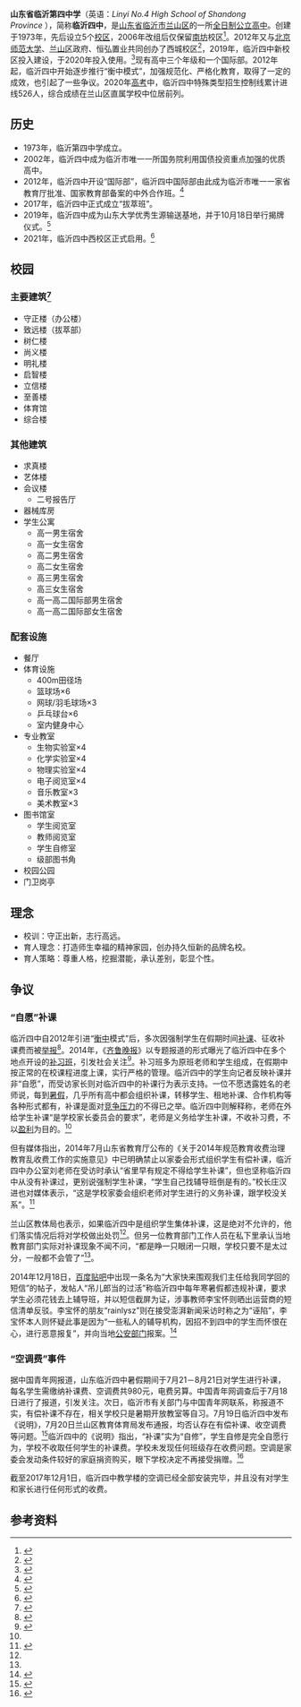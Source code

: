 {{Infobox School
| name = 临沂第四中学
| other_name = No.4 Middle School of Linyi
| image = Linyi_NO4_High_School_logo.gif
| motto = 守正出新，志行高远。
| established = 1973年
| type = 全日制普通高中
公立学校
| district = {{CHN}}[[山东省|山东省]][[临沂市|临沂市]][[兰山区|兰山区]]
| grades = [[高中|高中]]
| principal = 孟黎<ref>{{cite web | url =http://www.sdlysz.com/index.aspx?lanmuid=63&sublanmuid=547&id=1886 | title = 临沂四中孟黎校长在兰山区家庭教育骨干教师培训启动仪式上做典型发言 | accessdate = 2021-02-15 | language = zh-hans | dead-url = no }}</ref>
| logo = 
| faculty = 480
| staff = 
| students = 4377
| athletics = 足球队、田径队、辩论队、篮球队
| mascot = 
| magazine = 
| free_label = 校区
| free_text = 南坊校区
西城校区
西校区
| address = [[山东省|山东省]][[临沂市|临沂市]]北城新区济南路
| website = http://www.sdlysz.com/
}}'''山东省临沂第四中学'''（英语：''Linyi No.4 High School of Shandong Province'' ），简称'''临沂四中'''，是[[山东省|山东省]][[临沂市|临沂市]][[兰山区|兰山区]]的一所[[全日制學校|全日制]][[公立學校|公立]][[高級中學|高中]]。创建于1973年，先后设立5个[[校區|校区]]，2006年改组后仅保留[[南坊镇|南坊]]校区<ref>{{Cite web|url=http://www.sdlysz.com/index.aspx?lanmuid=62&sublanmuid=564|title=学校简介-临沂第四中学|accessdate=2016-11-19|author=|date=|publisher=|archive-date=2020-02-06|archive-url=https://web.archive.org/web/20200206184738/http://www.sdlysz.com/index.aspx?lanmuid=62&sublanmuid=564|dead-url=no}}</ref>。2012年又与[[北京师范大学|北京师范大学]]、[[兰山区|兰山区]]政府、恒弘置业共同创办了西城校区<ref>{{Cite web|url=http://xxq.sdlysz.com/show.aspx?id=4&cid=26|title=临沂四中西城校区简介|accessdate=2016-11-19|author=|date=|publisher=|archive-url=https://web.archive.org/web/20161120003656/http://xxq.sdlysz.com/show.aspx?id=4&cid=26|archive-date=2016-11-20|dead-url=yes}}</ref>，2019年，临沂四中新校区投入建设，于2020年投入使用。<ref>{{Cite web|title=喜讯，临沂四中新校区奠基仪式隆重举行_建设|url=http://www.sohu.com/a/345445687_691872|accessdate=2020-08-10|work=www.sohu.com|language=en}}</ref>现有高中三个年级和一个国际部。2012年起，临沂四中开始逐步推行“衡中模式”，加强规范化、严格化教育，取得了一定的成效，也引起了一些争议。2020年[[高考|高考]]中，临沂四中特殊类型招生控制线累计进线526人，综合成绩在兰山区直属学校中位居前列。{{Coord|35.1142519211|118.3517937005|type:landmark_region:CN-11_source:GoogleMaps|display=title}}

== 历史 ==
* 1973年，临沂第四中学成立。
* 2002年，临沂四中成为临沂市唯一一所国务院利用国债投资重点加强的优质高中。
* 2012年，临沂四中开设“国际部”，临沂四中国际部由此成为临沂市唯一一家省教育厅批准、国家教育部备案的中外合作班。<ref>{{Cite news|url=http://finance.ifeng.com/money/roll/20120625/6647162.shtml|title=临沂四中“试水”教育国际化_财经_凤凰网|last=|first=|date=|work=|accessdate=|archive-date=2018-01-27|archive-url=https://web.archive.org/web/20180127224856/http://finance.ifeng.com/money/roll/20120625/6647162.shtml|dead-url=no}}</ref>
* 2017年，临沂四中正式成立“拔萃班”。
*2019年，临沂四中成为山东大学优秀生源输送基地，并于10月18日举行揭牌仪式。<ref>{{Cite web|title=山东大学优秀生源输送基地揭牌仪式暨名师报告会在临沂四中举行-临沂第四中学|url=http://www.sdlysz.com/index.aspx?lanmuid=63&sublanmuid=547&id=1488|accessdate=2019-10-26|work=www.sdlysz.com|archive-date=2020-09-19|archive-url=https://web.archive.org/web/20200919185401/http://sdlysz.com/index.aspx?lanmuid=63|dead-url=no}}</ref>
*2021年，临沂四中西校区正式启用。<ref>{{Cite web|title=临沂四中西校区招生了！！！！-临沂第四中学|url=http://www.sdlysz.com/index.aspx?lanmuid=63&sublanmuid=547&id=2026|access-date=2021-11-07|work=www.sdlysz.com|archive-date=2021-11-07|archive-url=https://web.archive.org/web/20211107125543/http://www.sdlysz.com/index.aspx?lanmuid=63&sublanmuid=547&id=2026|dead-url=no}}</ref>

== 校园 ==

=== 主要建筑<ref>{{Cite web|title=临沂四中综合楼主体工程开始封顶-临沂第四中学|url=http://www.sdlysz.com/index.aspx?lanmuid=63&sublanmuid=547&id=1399|accessdate=2020-08-10|work=www.sdlysz.com|archive-date=2020-09-19|archive-url=https://web.archive.org/web/20200919185401/http://sdlysz.com/index.aspx?lanmuid=63|dead-url=no}}</ref> ===
{{colbegin|colwidth=20em}}
* 守正楼（办公楼）
* 致远楼（拔萃部）
* 树仁楼
* 尚义楼
* 明礼楼
* 启智楼
* 立信楼
* 至善楼
* 体育馆
* 综合楼
{{colend}}
=== 其他建筑 ===
{{colbegin|colwidth=20em}}
* 求真楼
* 艺体楼
* 会议楼
** 二号报告厅
* 器械库房
* 学生公寓
** 高一男生宿舍
** 高一女生宿舍
** 高二男生宿舍
** 高二女生宿舍
** 高三男生宿舍
** 高三女生宿舍
** 高一高二国际部男生宿舍
** 高一高二国际部女生宿舍
{{colend}}
=== 配套设施 ===
{{colbegin|colwidth=20em}}
* 餐厅
* 体育设施
** 400m田径场
** 篮球场×6
** 网球/羽毛球场×3
** 乒乓球台×6
** 室内健身中心
* 专业教室
** 生物实验室×4
** 化学实验室×4
** 物理实验室×4
** 电子阅览室×4
** 音乐教室×3
** 美术教室×3
* 图书馆室
** 学生阅览室
** 教师阅览室
** 学生自修室
** 级部图书角
* 校园公园
* 门卫岗亭{{colend}}

== 理念 ==
* 校训：守正出新，志行高远。
* 育人理念：打造师生幸福的精神家园，创办持久恒新的品牌名校。
* 育人策略：尊重人格，挖掘潜能，承认差别，彰显个性。

== 争议 ==

=== “自愿”补课 ===
临沂四中自2012年引进“[[衡水中学|衡中]]模式”后，多次因强制学生在假期时间[[补课|补课]]、征收补课费而被[[舉報人|举报]]<ref>{{Cite news|url=http://www.chinadaily.com.cn/hqcj/xfly/2014-07-17/content_12024845_3.html|title=临沂有学校利用假期补课 学校称家长自行组织- 中国日报网|last=|first=|date=|work=|accessdate=|archive-url=https://web.archive.org/web/20161120084616/http://www.chinadaily.com.cn/hqcj/xfly/2014-07-17/content_12024845_3.html|archive-date=2016-11-20|dead-url=yes}}</ref>。2014年，《[[齐鲁晚报|齐鲁晚报]]》以专题报道的形式曝光了临沂四中在多个地点开设的[[补习班|补习班]]，引发社会关注<ref name=":0">{{Cite web|url=http://news.eastday.com/eastday/13news/auto/news/china/u7ai2044168_k4.html|title=禁补令煞不住补课风 临沂综合实践基地也补课|accessdate=2016-11-19|author=|date=|publisher=|archive-date=2018-01-27|archive-url=https://web.archive.org/web/20180127160517/http://news.eastday.com/eastday/13news/auto/news/china/u7ai2044168_k4.html|dead-url=no}}</ref>。补习班多为原班老师和学生组成，在假期中按正常的在校课程进度上课，实行严格的管理。临沂四中的学生向记者反映补课并非“自愿”，而受访家长则对临沂四中的补课行为表示支持。一位不愿透露姓名的老师说，每到[[暑假|暑假]]，几乎所有高中都会组织补课，转移学生、租地补课、合作机构等各种形式都有，补课是面对[[竞争|竞争]][[压力|压力]]的不得已之举。临沂四中则解释称，老师在外给学生补课“是学校家长委员会的要求”，老师是义务给学生补课，不收补习费，不以[[盈利|盈利]]为目的。<ref name=":0" />

但有媒体指出，2014年7月山东省教育厅公布的《关于2014年规范教育收费治理教育乱收费工作的实施意见》中已明确禁止以家委会形式组织学生有偿补课，临沂四中办公室刘老师在受访时承认“省里早有规定不得给学生补课”，但也坚称临沂四中从没有补课过，更别说强制学生补课，“学生自己找辅导班倒是有的。”校长庄汉进也对媒体表示，“这是学校家委会组织老师对学生进行的义务补课，跟学校没关系”。<ref>{{Cite news|url=http://news.bandao.cn/news_html/201407/20140716/news_20140716_2431845.shtml|title=临沂两家补习班暑假顶风上 老师学生均来自临沂四中(图)|last=|first=|date=|work=|accessdate=|archive-date=2018-07-06|archive-url=https://web.archive.org/web/20180706134039/http://news.bandao.cn/news_html/201407/20140716/news_20140716_2431845.shtml|dead-url=no}}</ref>

兰山区教体局也表示，如果临沂四中是组织学生集体补课，这是绝对不允许的，他们落实情况后将对学校做出处罚<ref name=":1" />。但另一位教育部门工作人员在私下里承认当地教育部门实际对补课现象不闻不问，“都是睁一只眼闭一只眼，学校只要不是太过分，一般都不会管了”<ref name=":0" />。

2014年12月18日，[[百度贴吧|百度贴吧]]中出现一条名为“大家快来围观我们主任给我同学回的短信”的帖子，发帖人“吊儿郎当的过活”称临沂四中每年寒暑假都违规补课，要求学生必须花钱去上辅导班，并以短信截屏为证，涉事教师李宝怀则晒出运营商的短信清单反驳。李宝怀的朋友“rainlysz”则在接受澎湃新闻采访时称之为“诬陷”，李宝怀本人则怀疑此事是因为“一些私人的辅导机构，因招不到四中的学生而怀恨在心，进行恶意报复”，并向当地[[公安机关|公安部门]]报案。<ref name=":1">{{Cite news|url=http://www.mnw.cn/edu/news/834752.html|title=网曝山东临沂四中老师恐吓不补课学生 回应:遭诬陷-闽南网|last=|first=|date=|work=|accessdate=|archive-date=2018-07-06|archive-url=https://web.archive.org/web/20180706161805/http://www.mnw.cn/edu/news/834752.html|dead-url=no}}</ref>

===“空调费”事件 ===
据中国青年网报道，山东临沂四中暑假期间于7月21－8月21日对学生进行补课，每名学生需缴纳补课费、空调费共980元，电费另算。中国青年网调查后于7月18日进行了报道，引发关注。次日，临沂市有关部门与中国青年网联系，称报道不实，有偿补课不存在，相关学校只是暑期开放教室等自习。7月19日临沂四中发布《说明》，7月20日兰山区教育体育局发布通报，均否认存在有偿补课、收空调费等问题。<ref>{{Cite web|title=临沂四中澄清“有偿补课”“空调费”事件|url=http://mp.weixin.qq.com/s?__biz=MzA3NjEzNTI2NA==&mid=2662244562&idx=1&sn=9faba0f7bcc531830124da6212feb9dd&chksm=843feeddb34867cb6abb78ffeba36b29180a5e15a7def9132fc097fab6b59830959454c71c44#rd|accessdate=2020-08-10|last=曾洁|work=微信公众平台}}</ref>临沂四中的《说明》指出，“补课”实为“自修”，学生自修是完全自愿行为，学校不收取任何学生的补课费。学校未发现任何班级存在收费问题。空调是家委会发动条件较好的家庭捐资购买，眼下学校决定不再接受捐赠。<ref>{{Cite web|url=http://news.youth.cn/gn/201707/t20170721_10344771.htm|title=临沂回应“高中有偿补课、交空调费”称不存在 巨额补课费去向哪里？_新闻频道_中国青年网|accessdate=2017-07-21|author=|date=|last=|work=news.youth.cn|publisher=|language=en|archive-date=2018-07-06|archive-url=https://web.archive.org/web/20180706161709/http://news.youth.cn/gn/201707/t20170721_10344771.htm|dead-url=no}}</ref>

截至2017年12月1日，临沂四中教学楼的空调已经全部安装完毕，并且没有对学生和家长进行任何形式的收费。

== 参考资料 ==